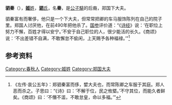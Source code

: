 {{先秦人物信息框
|image       = 
|姓= [[姬姓|姬]]
|名= 秦
|氏= [[驷氏|驷]]
|zi          = 
|hao         = 
|官位= 郑国下大夫
|nickname    = 
|nickzi      = 
|posthumous  = 
|国家= [[郑国|郑国]]
|名称= 驷秦
|hometown    = 
|birth       = 
|逝世日期= 前490年
|honor       = 
|honor2      = 
|spouse       = 
|children      = 
}}
'''驷秦'''（{{bd|？||前490年||}}），[[姬姓|'''姬'''姓]]，[[驷氏|'''驷'''氏]]，名'''秦'''，是[[公子騑|公子騑]]的后裔，郑国下大夫。

驷秦富有而奢侈，他只是一个下大夫，但常常把卿的车马服饰陈列在自己的院子里。郑国人讨厌他，在前490年把他杀了。[[国参|国参]]评价道：“《[[诗经|诗经]]》说：‘在职位上努力不懈，百姓才得以安宁。’不安于自己职位的人，很少能活的长久。《商颂》说：‘不出差错不自满，不敢懈怠不偷闲，上天赐予各种福禄。’”<ref>《左传·哀公五年》：郑驷秦富而侈，嬖大夫也，而常陈卿之车服于其庭。郑人恶而杀之。子思曰：“《诗》曰：‘不解于位，民之攸塈。’不守其位，而能久者鲜矣。《商颂》曰：‘不僭不滥，不敢怠皇，命以多福。’”</ref>

== 参考资料 ==
{{reflist}}

[[Category:春秋人|Category:春秋人]]
[[Category:姬姓|Category:姬姓]]
[[Category:郑国大夫|Category:郑国大夫]]